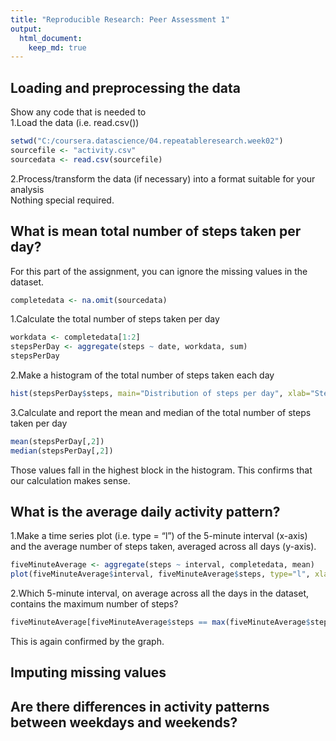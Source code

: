 ```yaml
---
title: "Reproducible Research: Peer Assessment 1"
output: 
  html_document:
    keep_md: true
---
```



## Loading and preprocessing the data
Show any code that is needed to  
1.Load the data (i.e. read.csv())
```r
setwd("C:/coursera.datascience/04.repeatableresearch.week02")
sourcefile <- "activity.csv"
sourcedata <- read.csv(sourcefile)
```
2.Process/transform the data (if necessary) into a format suitable for your analysis  
Nothing special required.  

## What is mean total number of steps taken per day?
For this part of the assignment, you can ignore the missing values in the dataset.  
```r
completedata <- na.omit(sourcedata)
```

1.Calculate the total number of steps taken per day  
```r
workdata <- completedata[1:2]
stepsPerDay <- aggregate(steps ~ date, workdata, sum)
stepsPerDay
```
2.Make a histogram of the total number of steps taken each day  
```r
hist(stepsPerDay$steps, main="Distribution of steps per day", xlab="Steps per day")
```
3.Calculate and report the mean and median of the total number of steps taken per day  
```r
mean(stepsPerDay[,2])
median(stepsPerDay[,2])
```
Those values fall in the  highest block in the histogram. This confirms that our calculation makes sense.  

## What is the average daily activity pattern?
1.Make a time series plot (i.e. type = "l") of the 5-minute interval (x-axis) and the average number of steps taken, averaged across all days (y-axis).  
```r
fiveMinuteAverage <- aggregate(steps ~ interval, completedata, mean)
plot(fiveMinuteAverage$interval, fiveMinuteAverage$steps, type="l", xlab="5-minute interval", ylab="Average number of steps over all days")
```
2.Which 5-minute interval, on average across all the days in the dataset, contains the maximum number of steps?  
```r
fiveMinuteAverage[fiveMinuteAverage$steps == max(fiveMinuteAverage$steps),]
```
This is again confirmed by the graph.  

## Imputing missing values



## Are there differences in activity patterns between weekdays and weekends?
